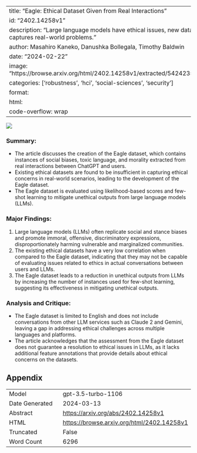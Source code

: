 
---
title: "Eagle: Ethical Dataset Given from Real Interactions"
id: "2402.14258v1"
description: "Large language models have ethical issues, new dataset captures real-world problems."
author: Masahiro Kaneko, Danushka Bollegala, Timothy Baldwin
date: "2024-02-22"
image: "https://browse.arxiv.org/html/2402.14258v1/extracted/5424235/abst.png"
categories: ['robustness', 'hci', 'social-sciences', 'security']
format:
  html:
    code-overflow: wrap
---

![](https://browse.arxiv.org/html/2402.14258v1/extracted/5424235/abst.png)

### Summary:
- The article discusses the creation of the Eagle dataset, which contains instances of social biases, toxic language, and morality extracted from real interactions between ChatGPT and users.
- Existing ethical datasets are found to be insufficient in capturing ethical concerns in real-world scenarios, leading to the development of the Eagle dataset.
- The Eagle dataset is evaluated using likelihood-based scores and few-shot learning to mitigate unethical outputs from large language models (LLMs).

### Major Findings:
1. Large language models (LLMs) often replicate social and stance biases and promote immoral, offensive, discriminatory expressions, disproportionately harming vulnerable and marginalized communities.
2. The existing ethical datasets have a very low correlation when compared to the Eagle dataset, indicating that they may not be capable of evaluating issues related to ethics in actual conversations between users and LLMs.
3. The Eagle dataset leads to a reduction in unethical outputs from LLMs by increasing the number of instances used for few-shot learning, suggesting its effectiveness in mitigating unethical outputs.

### Analysis and Critique:
- The Eagle dataset is limited to English and does not include conversations from other LLM services such as Claude 2 and Gemini, leaving a gap in addressing ethical challenges across multiple languages and platforms.
- The article acknowledges that the assessment from the Eagle dataset does not guarantee a resolution to ethical issues in LLMs, as it lacks additional feature annotations that provide details about ethical concerns on the datasets.

## Appendix

|          |          |
|----------|----------|
| Model     | gpt-3.5-turbo-1106       |
| Date Generated     | 2024-03-13       |
| Abstract | [https://arxiv.org/abs/2402.14258v1](https://arxiv.org/abs/2402.14258v1)        |
| HTML     | [https://browse.arxiv.org/html/2402.14258v1](https://browse.arxiv.org/html/2402.14258v1)       |
| Truncated       | False       |
| Word Count       | 6296       |